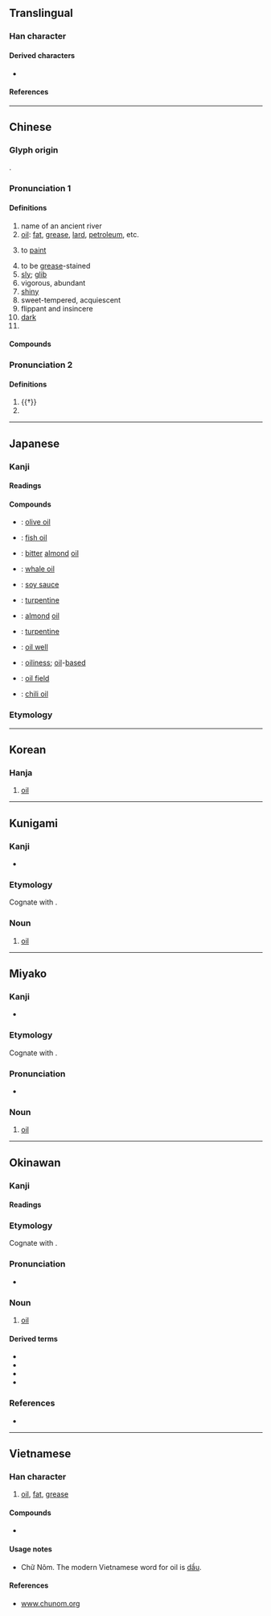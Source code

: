 {{also|㳌|沺|𣳑}}
{{character info/new}}
==Translingual==
{{stroke order|strokes=8}}
{{stroke order|strokes=8|type=jbw}}

===Han character===
{{Han char|rn=85|rad=水|as=05|sn=8|four=35160|canj=ELW|ids=⿰氵由}}

====Derived characters====
* {{l|mul|[[𠶢]], [[𣓐]], [[𭳂]], [[𫈜]], [[𩭶]]}}

====References====
{{Han ref|kx=0614.040|dkj=17253|dj=1007.080|hdz=31585.010|uh=6CB9}}

----

==Chinese==
{{zh-forms}}
{{zh-wp|zh|yue|lzh}}

===Glyph origin===
{{Han etyl}}
{{Han compound|水|由|c1=s|c2=p|t1=water|alt1=氵|ls=psc}}.

===Pronunciation 1===
{{zh-pron
|m=yóu
|dg=ю1
|c=jau4,jau4-2
|h=pfs=yù
|md=ìu
|mn=iû
|mn-t=iu5
|w=3hhieu
|mc=1
|oc=1,1
|cat=n,v,a,pn
}}

====Definitions====
{{zh-hanzi}}

# name of an ancient river
# [[oil]]: [[fat]], [[grease]], [[lard]], [[petroleum]], etc.
#: {{zh-x|麻油|sesame '''oil'''}}
#: {{zh-x|豬油|lard}}
#: {{zh-x|石油|petroleum; oil}}
#: {{zh-x|機油|engine '''oil'''}}
#: {{zh-x|漏油{jau4-2}|to leak '''oil'''|C}}
# to [[paint]]
#: {{zh-x|油 屋|to paint the house|C}}
# to be [[grease]]-stained
# [[sly]]; [[glib]]
# vigorous, abundant
# [[shiny]]
# sweet-tempered, acquiescent
# flippant and insincere
# [[dark]]
# {{surname|zh}}

====Compounds====
{{zh-der|加油站|蛇油|油漆|油桃|加油加醋|地下油行|定光油兒|印油|中油|化油器|加油添醬|光油油|加油機|中質原油|奶油|丟油撒水|大型油輪|京油子|不乾性油|下油鍋|一簍油|儲油構造|巴油池|加油添醋|小油嘴兒|北海油礦|合成石油|大豆油|壓雪求油|吸油煙機|加油|原油|動物油|廣東油桐|亞麻仁油|燈淺無油|油嘴|熬油|火油|油坊|焦油|沙拉油|白花油|油茶麵兒|油棕|油麵|油花伎倆|礦油|油炸果|煉油廠|油餅|石油|油源|油桶|油汙|油加利|油泥|抹油嘴|油燈|指甲油|柴油機|油庫|油井|椰子油|柴油|煙袋油子|撇油兒|油靴|油漆匠|油棹|無鉛汽油|火上添油|油酸|揩油|柏油紙|油墨|油晃晃|油元|油杉|油礦|油炸豆兒|油田|油料|油汪汪|油頭滑腦|油皮|油倣紙|柏木油|油碧車|油單|油苗|松香油|油頭滑臉|烏油油|油氈|柏油路|撈油水|油鞋|油滴|油渣子|打油詩|溜油光|油花嘴|油土|油果子|油裙|汽油|木焦油|打油飛|猛火油|添油加醋|油茶|油船|油柑|板油|油絡|油夥兒|油煠糊猻|油木梳|油藏|油軿|松節油|油壁車|油瓶|油紙|萬金油|油光水滑|空中加油|油子|撇油|油橄欖|油花和尚|牛乳油|油炸|油頭光棍|礦物油|油渣|石油危機|油柿|煤焦油|油氣|油松|省油的燈|省油燈|油回磨轉|油腔滑調|油枯|油汙染|油頭|油煙|油箱|火上加油|油鬥|油條|石油腦|柏油|油樣|沏油|白脫油|油酥|油壓|油素|油紙捻子|油然而生|油罐車|油鬼|桐油|甘油|石油蕉|榨油水|硝化甘油|油泵|油裡滑|石油氣|火上澆油|植物油|燈油|油膩|拖油瓶|油行|牛油|油風|油然|油畫|橄欖油|燈油錢|油脂|汽油引擎|煤油燈|煤油|煉油|油飯|油門|焌油|油氣彈|擋油牆|潑油救火|滷蝦油|油鍋|油蓋|油葫蘆|油灰|清涼油|油菜|油簍|白絞油|油星|油輪|油令|油亮|汽油燈|洋油|油麻|油石|油點草|油點兒|油香|油頭粉面|油頁岩|油車|油衣|油花卜|油花|油膩膩|油綠|油紙扇|油紙傘|油碧幢|油盤|油盡燈枯|油煠|油漬罐頭|油漬|油滑|油油|油桐|油性|油幌幌|油布|油層|油垢|油嘴滑舌|油印機|油印|油光|樟腦油|油價|油雞|油品|機械油|機器油|油搭扇|揮發油|油彩|柴米油鹽|煤黑油|木餾油|抽油煙機|木花油|生油|海上採油|油飾|機油|油氣比|杏仁油|打油|油水|老油子|芥子油|老油條|醬油|高級汽油|豬油|肥油|鰵魚肝油|米油|麻油雞|脂油|菜油燈|精油|鞋油|防晒油|腳底抹油|蓖麻油|蘇子油|紅油|黑醬油|黑油油|黏油|討油水|黃油|麻油|鯨油|鮮奶油|魚肝油|魚油|墨油|鬼胡油|鬧油|髮油|蔥油雞|芝麻油|香蕉油|餿水油|花生油|苦茶油|蔭油|輸油管|蠔油|重油|頭油|茶精油|靛油|走油|菜油|蜜裡調油|金油|重質原油|酥油|輕油|蠶蛹油|雄黃油|膏藥油子|香油錢|粉面油頭|綠油油|蔥油餅|走油子|茶油|豆油|素油|糠油|香油|胡麻油|豆豉油|蠟油|食油|薄荷油|美孚油}}

===Pronunciation 2===
{{zh-pron
|m=yòu
|c=jau6
|mc=2
|oc=n,2
|cat=n
}}

====Definitions====
{{zh-hanzi}}

# {{†}} {{zh-alt-form|釉|to glaze}}
# {{zh-used in|浩油}}

{{zh-cat|Elementary|Fats and oils|Liquids}}

----

==Japanese==

===Kanji===
{{ja-kanji|grade=3|rs=水05}}

====Readings====
{{ja-readings
|goon=ゆ
|kanon=ゆう<いう
|kun=あぶら-
}}

====Compounds====
{{der-top|Compounds}}
* {{ja-r|橄%欖%油|かん%らん%ゆ}}: [[olive oil]]
* {{ja-r|魚%油|ぎょ%ゆ}}: [[fish oil]]
* {{ja-r|苦%扁%桃%油|く%へん%とう%ゆ}}: [[bitter]] [[almond]] [[oil]]
* {{ja-r|鯨%油|げい%ゆ}}: [[whale oil]]
* {{ja-r|醤%油|しょう%ゆ}}: [[soy sauce]]
* {{ja-r|テレビン油|テレビンゆ}}: [[turpentine]]
* {{ja-r|扁%桃%油|へん%とう%ゆ}}: [[almond]] [[oil]]
* {{ja-r|松%脂%油|まつ%やに%あぶら}}: [[turpentine]]
* {{ja-r|油%井|ゆ%せい}}: [[oil well]]
* {{ja-r|油%性|ゆ%せい}}: [[oiliness]]; [[oil]]-[[based]]
* {{ja-r|油%田|ゆ%でん}}: [[oil field]]
* {{ja-r|辣%油|ラー%ユ}}: [[chili oil]]
{{der-bottom}}

===Etymology===
{{ja-kanjitab|あぶら|yomi=k}}
{{ja-see|あぶら}}

----

==Korean==

===Hanja===
{{ko-hanja/new|기름|유}}

# [[oil]]

----

==Kunigami==

===Kanji===
{{head|xug|Han character}}

* {{ja-readings|kun=[[あんだー]] (andā)}}

===Etymology===
Cognate with {{cog|ja|油|tr=abura}}.

===Noun===
{{head|xug|noun|hiragana|あんだー|romaji|andā|sort=あんだあ}}

# [[oil]]

{{C|xug|Fats and oils|Liquids|sort=あんだあ}}

----

==Miyako==

===Kanji===
{{head|mvi|Han character}}

* {{ja-readings|kun=[[あっゔぁ]] (avva)}}

===Etymology===
Cognate with {{cog|ja|油|tr=abura}}.

===Pronunciation===
* {{IPA|mvi|/avva/|/aʋva/|/aʋʋa/|sort=あっゔぁ}}

===Noun===
{{head|mvi|noun|hiragana|あっゔぁ|romaji|avva|sort=あっゔぁ}}

# [[oil]]

{{C|mvi|Fats and oils|Liquids|sort=あっゔぁ}}

----

==Okinawan==

===Kanji===
{{ryu-kanji}}

====Readings====
{{ryu-readings
|kun=あんだ-
}}

===Etymology===
{{ryu-kanjitab|あんだ|yomi=k}}
Cognate with {{cog|ja|油|tr=abura}}.

===Pronunciation===
* {{IPA|ryu|[an̩da]|sort=あんだ}}

===Noun===
{{ryu-noun|あんだ}}

# [[oil]]

====Derived terms====
{{der-top}}
* {{l|ryu|油口|tr=あんだぐち, andaguchi|t=praise; fawning; unremittant speech}}
* {{l|ryu|油虫|tr=あんだむさー, andamusā|t=slug}}
* {{l|ryu|油人|tr=あんだちゅー, andachū|t=green grass lizard (''Takydromus smaragdinus'')}}
* {{l|ryu|油揚ぎー|tr=andagī|t=andagi}}
{{der-bottom}}

===References===
* {{R:JLect|あんだ【油】|439|anda}}

{{C|ryu|Fats and oils|Liquids|sort=あんだ}}

----

==Vietnamese==

===Han character===
{{vi-hantu|[[dầu]], [[dẫu]], [[dàu]], [[dư]], [[dù]], [[du]], [[rầu]], [[trầu]]|rs=水05}}

# [[oil]], [[fat]], [[grease]]

====Compounds====
* {{l|vi|油𫗒|tr=[[dầu ăn]]}}

====Usage notes====
* Chữ Nôm. The modern Vietnamese word for oil is [[dầu]].

====References====
* [http://www.chunom.org/pages/油 www.chunom.org]
